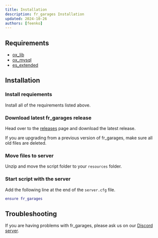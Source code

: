 ```yaml
---
title: Installation
description: fr_garages Installation
updated: 2024-10-26
authors: [feenko]
---
```


## Requirements

- [ox_lib](https://github.com/overextended/ox_lib/releases)
- [ox_mysql](https://github.com/overextended/oxmysql/releases)
- [es_extended](https://github.com/mitlight/es_extended)

## Installation

<Steps>
<Step>
 
### Install requiements

Install all of the requirements listed above.

</Step>
 
<Step>
 
### Download latest fr_garages release

Head over to the [releases](https://github.com/Fractify-Studios/garages/releases) page and download the latest release.

<Callout>
If you are upgrading from a previous version of fr_garages, make sure all old files are deleted.

</Callout>
 
</Step>

<Step>

### Move files to server

Unzip and move the script folder to your `resources` folder.

</Step>

<Step>

### Start script with the server

Add the following line at the end of the `server.cfg` file.

```lua
ensure fr_garages
```

</Step>

</Steps>

## Troubleshooting

If you are having problems with fr_garages, please ask us on our [Discord server](https://discord.gg/fractify).
